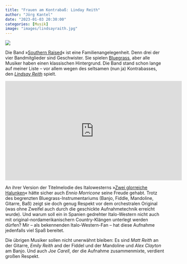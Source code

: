 ```yaml
---
title: "Frauen am Kontrabaß: Linday Reith"
author: "Jörg Kantel"
date: "2023-01-03 20:30:00"
categories: [Musik]
image: "images/lindsayraith.jpg"
---
```


[![](images/lindsayraith-b.jpg)](https://www.youtube.com/watch?v=Qikp08PPBf0)

Die Band »[Southern Raised](http://southernraisedbluegrass.com/)« ist eine Familienangelegenheit. Denn drei der vier Bandmitglieder sind Geschwister. Sie spielen [Bluegrass](https://de.wikipedia.org/wiki/Bluegrass), aber alle Musiker haben einen klassischen Hintergrund. Die Band stand schon lange auf meiner Liste -- vor allem wegen des seltsamen (nun ja) Kontrabasses, den *[Lindsay Reith](http://southernraisedbluegrass.com/video/lindsay/)* spielt.

<iframe width="560" height="315" src="https://www.youtube.com/embed/Qikp08PPBf0" title="YouTube video player" frameborder="0" allow="accelerometer; autoplay; clipboard-write; encrypted-media; gyroscope; picture-in-picture; web-share" allowfullscreen></iframe>

An ihrer Version der Titelmelodie des Italowesterns »[Zwei glorreiche Halunken](https://de.wikipedia.org/wiki/Zwei_glorreiche_Halunken)« hätte sicher auch *Ennio Morricone* seine Freude gehabt. Trotz des begrenzten Bluegrass-Instrumentariums (Banjo, Fiddle, Mandoline, Gitarre, Baß) zeigt sie doch genug Respekt vor dem orchestralen Original (was ohne Zweifel auch durch die geschickte Aufnahmetechnik erreicht wurde). Und warum soll ein in Spanien gedrehter Italo-Western nicht auch mit original-nordamerikanischern Country-Klängen unterlegt werden dürfen? Mir -- als bekennenden Italo-Western-Fan -- hat diese Aufnahme jedenfalls viel Spaß bereitet.

Die übrigen Musiker sollen nicht unerwähnt bleiben: Es sind *Matt Reith* an der Gitarre, *Emily Reith* and der Fiddel und der Mandoline und *Alex Clayton* am Banjo. Und auch *Joe Carell*, der die Aufnahme zusammenmixte, verdient großen Respekt.